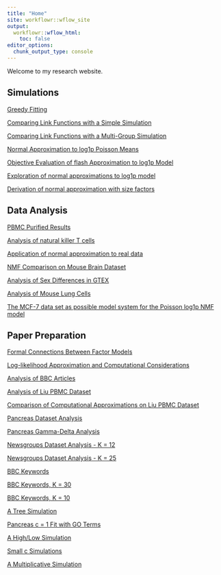```yaml
---
title: "Home"
site: workflowr::wflow_site
output:
  workflowr::wflow_html:
    toc: false
editor_options:
  chunk_output_type: console
---
```


Welcome to my research website.

## Simulations

[Greedy Fitting](greedy_init.html)

[Comparing Link Functions with a Simple Simulation](link_simulations.html)

[Comparing Link Functions with a Multi-Group Simulation](link_simulations2.html)

[Normal Approximation to log1p Poisson Means](ebnm.html)

[Objective Evaluation of flash Approximation to log1p Model](new_log1p_approx_testing.html)

[Exploration of normal approximations to log1p model](log1p_explorations.html)

[Derivation of normal approximation with size factors](size_factor_derivation.html)

## Data Analysis

[PBMC Purified Results](pbmc_purified_results.html)

[Analysis of natural killer T cells](nkt_analysis.html)

[Application of normal approximation to real data](flash_approx.html)

[NMF Comparison on Mouse Brain Dataset](mouse_brain_stim.html)

[Analysis of Sex Differences in GTEX](gtex_sex_diff.html)

[Analysis of Mouse Lung Cells](mouse_lung.html)

[The MCF-7 data set as possible model system for the Poisson log1p NMF model](mcf7.html)

## Paper Preparation

[Formal Connections Between Factor Models](model_connections.html)

[Log-likelihood Approximation and Computational Considerations](computational_complexity_analysis.html)

[Analysis of BBC Articles](bbc.html)

[Analysis of Liu PBMC Dataset](liu_pbmc.html)

[Comparison of Computational Approximations on Liu PBMC Dataset](liu_pbmc_approx_eval.html)

[Pancreas Dataset Analysis](pancreas.html)

[Pancreas Gamma-Delta Analysis](pancreas_gamma_delta.html)

[Newsgroups Dataset Analysis - K = 12](newsgroup.html)

[Newsgroups Dataset Analysis - K = 25](newsgroups25.html)

[BBC Keywords](bbc2.html)

[BBC Keywords, K = 30](bbc3.html)

[BBC Keywords, K = 10](bbc4.html)

[A Tree Simulation](tree_sim.html)

[Pancreas c = 1 Fit with GO Terms](pancreas_go.html)

[A High/Low Simulation](high_low_experiment.html)

[Small c Simulations](low_counts.html)

[A Multiplicative Simulation](multiplicative_sim.html)

